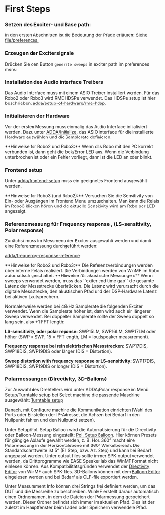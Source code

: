  
# First Steps

<Steps>

### Setzen des Exciter- und Base path:

In den ersten Abschnitten ist die Bedeutung der Pfade erläutert: [Siehe file/preferences.](/de/help/file/preferences)

### Erzeugen der Excitersignale

Drücken Sie den Button ``generate sweeps`` in exciter path im preferences menu

### Installation des Audio interface Treibers

Das Audio Interface muss mit einem ASIO Treiber installiert werden. Für das Robo2 oder Robo3 wird RME HDSPe verwendet. Das HDSPe setup ist hier beschrieben: [adda/setup-of-hardware/rme-hdsp](/de/help/adda/setup-of-hardware/rme-hdsp).

### Initialisieren der Hardware

Vor der ersten Messung muss einmalig das Audio Interface initialisiert werden. Dazu unter  [ADDA/Initialize](/de/help/adda/initialize), das ASIO interface für die installierte Hardware auswählen und die Samplerate definieren.

<Callout type="info">
    **Hinweise for Robo2 und Robo3:** Wenn das Robo mit den PC korrekt verbunden ist, dann geht die lock/Error LED aus. Wenn die Verbindung unterbrochen ist oder ein Fehler vorliegt, dann ist die LED an oder blinkt.
</Callout>

### Frontend setup

Unter  [adda/frontend-setup](/de/help/adda/frontend-setup) muss ein geeignetes Frontend ausgewählt werden.

<Callout type="info">
    **Hinweise for Robo3 (und Robo2):** Versuchen Sie die Sensitivity von Ein- oder Ausgängen im Frontend Menu umzuschalten. Man kann die Relais im Robo3 klicken hören und die aktuelle Sensitivity wird am Robo per LED angezeigt.
</Callout>

### Referenzmessung für Frequency response , (LS-sensitivity, Polar response)

Zunächst muss im Messmenu der Exciter ausgewahlt werden und damit eine Referenzmessung durchgeführt werden:

[adda/frequency-response-reference](/de/help/adda/frequency-response-reference)

<Callout type="info">
    **Hinweise for Robo2 und Robo3:** Die Referenzverbindungen werden über interne Relais realisiert. Die Verbindungen werden von WinMF im Robo automatisch geschaltet.
</Callout>

<Callout>
**Hinweise für akustische  Messungen:** Wenn sweeps verwendet werden, muss das ``exiter end time gap`` die gesamte Latenz der Messstrecke überbrücken. Die Latenz wird verursacht durch die digitale Messstrecke, den akustischen Pfad und der DSP-Hardware Latenz bei aktiven Lautsprechern.

</Callout>

Normalerweise werden bei 48kHz  Samplerate die folgenden Exciter verwendet. Wenn die Samplerate höher ist, dann wird auch ein längerer Sweep verwendet. Bei doppelter Samplerate sollte der Sweep doppelt so lang sein, also +1 FFT length:

**LS-sensitivity, oder polar reponse:** SWP15LM, SWP16LM, SWP17LM oder höher (SWP = SWP, 15 = FFT length, LM = loudspeaker measurement).

**Frequency response bei rein elektrischen Messstrecken:** SWP17DIS, SWP18DIS, SWP19DIS oder länger (DIS = Distortion).

**Sweep distortion with frequency response or LS-sensitivity:** SWP17DIS, SWP18DIS, SWP19DIS or longer (DIS = Distortion).

### Polarmessungen (Directivity, 3D-Ballons)

Zur Auswahl des Drehtellers wird unter ADDA/Polar response im Menü  Setup/Turntable setup bei Select machine die passende Maschine ausgewählt: [Turntable setup](/de/help/adda/turn-table-setup)

Danach, mit Configure machine die Kommunikation einrichten (Wahl des Ports oder Einstellen der IP-Adresse, die Achsen bei Bedarf in den Nullpunkt fahren und den Nullpunkt setzen).

Unter Setup/Pol. Setup Balloon wird die Automatisierung für die Directivity oder Balloon-Messung eingestellt: [Pol. Setup Balloon](/de/help/adda/polar-data-setup). Hier können Presets für gängige Abläufe gewählt werden, z. B. Hor. 360° macht eine Polarmessung in der Horizontalebene mit 360° Winkelbereich. Die Standardschrittweite ist 5° (El. Step, bzw. Az. Step) und kann bei Bedarf angepasst werden. Unter output files sollte immer SPK-output verwendet werden, da Drittprogramme wie EASE Speaker lab das WinMF Format nicht einlesen können. Aus Kompatibilitätsgründen verwendet der [Directivity Editor](/de/help/directivity/edit-directivity) von WinMF auch SPK-files. 3D-Ballons können mit dem  [Balloon Editor](/de/help/directivity/edit-balloon) eingelesen werden und bei Bedarf als CLF-file exportiert werden.

Unter Measurement Info können drei Strings frei definiert werden, um das DUT und die Messreihe zu beschreiben. WinMF erstellt daraus automatisch einen Ordnernamen, in dem die Dateien der Polarmessung gespeichert werden. Dieser Ordner befindet sich immer im aktuellen Pfad. Dies ist der zuletzt im Hauptfenster beim Laden oder Speichern verwendete Pfad.

</Steps>